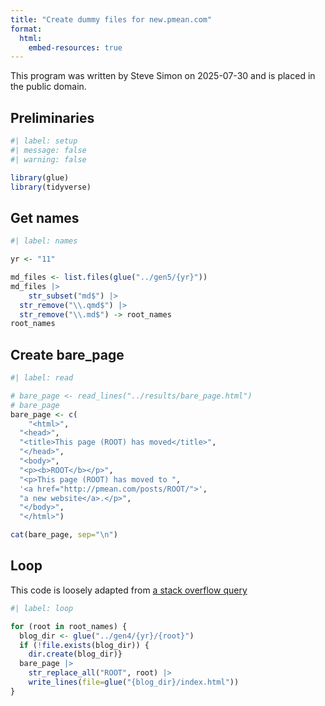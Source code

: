 ```yaml
---
title: "Create dummy files for new.pmean.com"
format:
  html:
    embed-resources: true
---
```


This program was written by Steve Simon on 2025-07-30 and is placed in the public domain.

## Preliminaries

```r
#| label: setup
#| message: false
#| warning: false

library(glue)
library(tidyverse)
```

## Get names

```r
#| label: names

yr <- "11"

md_files <- list.files(glue("../gen5/{yr}"))
md_files |>
	str_subset("md$") |>
  str_remove("\\.qmd$") |>
  str_remove("\\.md$") -> root_names
root_names
```

## Create bare_page

```r
#| label: read

# bare_page <- read_lines("../results/bare_page.html")
# bare_page
bare_page <- c(
	"<html>",
  "<head>",
  "<title>This page (ROOT) has moved</title>",
  "</head>",
  "<body>",
  "<p><b>ROOT</b></p>",
  "<p>This page (ROOT) has moved to ",
  '<a href="http://pmean.com/posts/ROOT/">',
  "a new website</a>.</p>",
  "</body>",
  "</html>")

cat(bare_page, sep="\n")
```

## Loop

This code is loosely adapted from [a stack overflow query][ref-stack-nodate]

[ref-stack-nodate]: https://stackoverflow.com/questions/4216753/folder-management-with-r-check-existence-of-directory-and-create-it-if-it-does

```r
#| label: loop

for (root in root_names) {
  blog_dir <- glue("../gen4/{yr}/{root}")
  if (!file.exists(blog_dir)) {
    dir.create(blog_dir)}
  bare_page |>
    str_replace_all("ROOT", root) |>
    write_lines(file=glue("{blog_dir}/index.html"))
}
```
